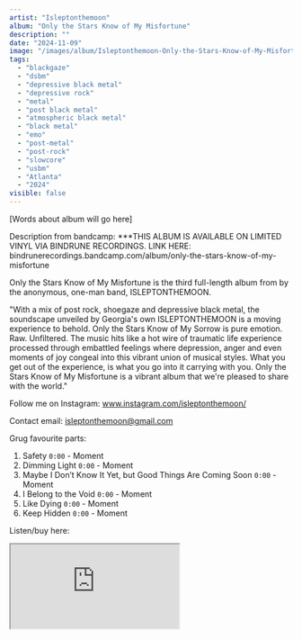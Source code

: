 ```yaml
---
artist: "Isleptonthemoon"
album: "Only the Stars Know of My Misfortune"
description: ""
date: "2024-11-09"
image: "/images/album/Isleptonthemoon-Only-the-Stars-Know-of-My-Misfortune.jpg"
tags:
  - "blackgaze"
  - "dsbm"
  - "depressive black metal"
  - "depressive rock"
  - "metal"
  - "post black metal"
  - "atmospheric black metal"
  - "black metal"
  - "emo"
  - "post-metal"
  - "post-rock"
  - "slowcore"
  - "usbm"
  - "Atlanta"
  - "2024"
visible: false
---
```


[Words about album will go here]

Description from bandcamp: ***THIS ALBUM IS AVAILABLE ON LIMITED VINYL VIA BINDRUNE RECORDINGS. LINK HERE:  bindrunerecordings.bandcamp.com/album/only-the-stars-know-of-my-misfortune



 Only the Stars Know of My Misfortune is the third full-length album from by the anonymous, one-man band, ISLEPTONTHEMOON.



"With a mix of post rock, shoegaze and depressive black metal, the soundscape unveiled by Georgia's own ISLEPTONTHEMOON is a moving experience to behold. Only the Stars Know of My Sorrow is pure emotion. Raw. Unfiltered. The music hits like a hot wire of traumatic life experience processed through embattled feelings where depression, anger and even moments of joy congeal into this vibrant union of musical styles. What you get out of the experience, is what you go into it carrying with you. Only the Stars Know of My Misfortune is a vibrant album that we're pleased to share with the world."



Follow me on Instagram:  www.instagram.com/isleptonthemoon/

 Contact email:  isleptonthemoon@gmail.com

Grug favourite parts:

1. Safety `0:00` - Moment
2. Dimming Light `0:00` - Moment
3. Maybe I Don’t Know It Yet, but Good Things Are Coming Soon `0:00` - Moment
4. I Belong to the Void `0:00` - Moment
5. Like Dying `0:00` - Moment
6. Keep Hidden `0:00` - Moment

Listen/buy here:

<iframe
  style={{ border: "0", width: "350px", height: "800px" }}
  src="https://bandcamp.com/EmbeddedPlayer/album=1114317925/size=large/bgcol=333333/linkcol=ffffff/transparent=true/" 
  seamless>
  <a href="https://isleptonthemoon.bandcamp.com/album/only-the-stars-know-of-my-misfortune">
    Only the Stars Know of My Misfortune by Isleptonthemoon
  </a>
</iframe>
